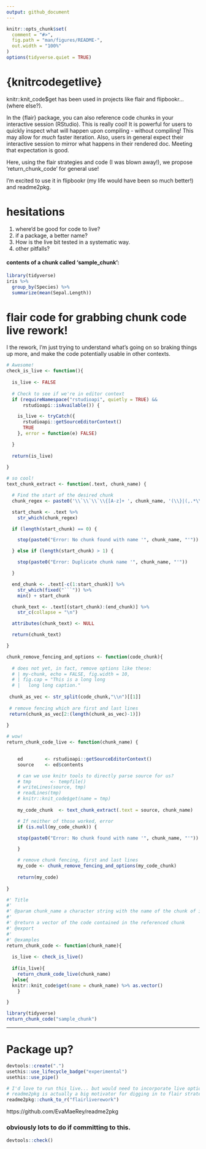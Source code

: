 ```yaml
---
output: github_document
---
```


<!-- README.md is generated from README.Rmd. Please edit that file -->

```r
knitr::opts_chunk$set(
  comment = "#>",
  fig.path = "man/figures/README-",
  out.width = "100%"
)
options(tidyverse.quiet = TRUE)
```


# {knitrcodegetlive}

knitr::knit_code$get has been used in projects like flair and  flipbookr...  (where else?).  

In the {flair} package, you can also reference code chunks in your interactive session (RStudio).  This is really cool!  It is powerful for users to quickly inspect what will happen upon compiling - without compiling! This may allow for *much* faster iteration.  Also, users in general expect their interactive session to mirror what happens in their rendered doc.  Meeting that expectation is good.  

Here, using the flair strategies and code (I was blown away!), we propose 'return_chunk_code' for general use!  

I'm excited to use it in flipbookr (my life would have been so much better!) and readme2pkg.

# hesitations

1. where'd be good for code to live? 
2. if a package, a better name?
2. How is the live bit tested in a systematic way.
3. other pitfalls?







#### contents of a chunk called 'sample_chunk':

```r
library(tidyverse)
iris %>%
  group_by(Species) %>%
  summarize(mean(Sepal.Length))
```





# flair code for grabbing chunk code live rework!

I the rework, I'm just trying to understand what's going on so braking things up more, and make the code potentially usable in other contexts.  

```r
# Awesome!
check_is_live <- function(){
  
  is_live <- FALSE
  
  # Check to see if we're in editor context
  if (requireNamespace("rstudioapi", quietly = TRUE) &&
      rstudioapi::isAvailable()) {

    is_live <- tryCatch({
      rstudioapi::getSourceEditorContext()
      TRUE
    }, error = function(e) FALSE)

  }  
  
  return(is_live)
  
}

# so cool!
text_chunk_extract <- function(.text, chunk_name) {

  # Find the start of the desired chunk
  chunk_regex <- paste0('\\`\\`\\`\\{[A-z]+ ', chunk_name, '(\\}|(,.*\\}))$')

  start_chunk <- .text %>%
    str_which(chunk_regex)

  if (length(start_chunk) == 0) {

    stop(paste0("Error: No chunk found with name '", chunk_name, "'"))

  } else if (length(start_chunk) > 1) {

    stop(paste0("Error: Duplicate chunk name '", chunk_name, "'"))

  }

  end_chunk <- .text[-c(1:start_chunk)] %>%
    str_which(fixed("```")) %>%
    min() + start_chunk

  chunk_text <- .text[(start_chunk):(end_chunk)] %>%
    str_c(collapse = "\n")

  attributes(chunk_text) <- NULL

  return(chunk_text)

}

chunk_remove_fencing_and_options <- function(code_chunk){
  
  # does not yet, in fact, remove options like these: 
  # | my-chunk, echo = FALSE, fig.width = 10,
  # | fig.cap = "This is a long long
  # |   long long caption."
  
 chunk_as_vec <- str_split(code_chunk,"\\n")[[1]] 
 
 # remove fencing which are first and last lines
 return(chunk_as_vec[2:(length(chunk_as_vec)-1)])
  
}

# wow!
return_chunk_code_live <- function(chunk_name) {

  
    ed        <- rstudioapi::getSourceEditorContext()
    source    <- ed$contents

    # can we use knitr tools to directly parse source for us? 
    # tmp       <- tempfile()
    # writeLines(source, tmp)
    # readLines(tmp)
    # knitr::knit_code$get(name = tmp)
    
    my_code_chunk  <- text_chunk_extract(.text = source, chunk_name)

    # If neither of those worked, error
    if (is.null(my_code_chunk)) {

    stop(paste0("Error: No chunk found with name '", chunk_name, "'"))

    }

    # remove chunk fencing, first and last lines
    my_code <- chunk_remove_fencing_and_options(my_code_chunk)
    
    return(my_code)
  
}

#' Title
#'
#' @param chunk_name a character string with the name of the chunk of interest
#'
#' @return a vector of the code contained in the referenced chunk
#' @export 
#'
#' @examples
return_chunk_code <- function(chunk_name){
  
  is_live <- check_is_live()
  
  if(is_live){
    return_chunk_code_live(chunk_name)
  }else{
  knitr::knit_code$get(name = chunk_name) %>% as.vector()
    }

}


```

```r
library(tidyverse)
return_chunk_code("sample_chunk")
```

---


# Package up?

```r
devtools::create(".")
usethis::use_lifecycle_badge("experimental")
usethis::use_pipe()
```

```r
# I'd love to run this live... but would need to incorporate live option
# readme2pkg is actually a big motivator for digging in to flair strategy
readme2pkg::chunk_to_r("flairliverework")
```

https://github.com/EvaMaeRey/readme2pkg

### obviously lots to do if committing to this.

```r
devtools::check()
```

